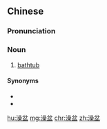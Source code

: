 ==Chinese==
{{zh-forms}}

===Pronunciation===
{{zh-pron
|m=zǎopén
|c=cou3 pun4,zou2 pun4
|cat=n
}}

===Noun===
{{zh-noun}}

# [[bathtub]]

====Synonyms====
* {{zh-l|浴缸}}
* {{zh-l|浴盆}}

[[hu:澡盆]]
[[mg:澡盆]]
[[chr:澡盆]]
[[zh:澡盆]]